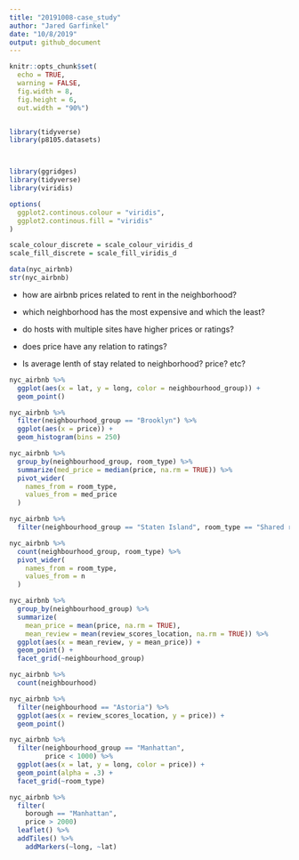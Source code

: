 ```yaml
---
title: "20191008-case_study"
author: "Jared Garfinkel"
date: "10/8/2019"
output: github_document
---
```


```r
knitr::opts_chunk$set(
  echo = TRUE,
  warning = FALSE,
  fig.width = 8,
  fig.height = 6,
  out.width = "90%")


library(tidyverse)
library(p8105.datasets)



library(ggridges)
library(tidyverse)
library(viridis)

options(
  ggplot2.continous.colour = "viridis",
  ggplot2.continous.fill = "viridis"
)

scale_colour_discrete = scale_colour_viridis_d
scale_fill_discrete = scale_fill_viridis_d
```


```r
data(nyc_airbnb)
str(nyc_airbnb)
```

* how are airbnb prices related to rent in the neighborhood?

* which neighborhood has the most expensive and which the least?

* do hosts with multiple sites have higher prices or ratings?

* does price have any relation to ratings?

* Is average lenth of stay related to neighborhood? price? etc?

```r
nyc_airbnb %>% 
  ggplot(aes(x = lat, y = long, color = neighbourhood_group)) +
  geom_point()
```

```r
nyc_airbnb %>% 
  filter(neighbourhood_group == "Brooklyn") %>% 
  ggplot(aes(x = price)) +
  geom_histogram(bins = 250)
```

```r
nyc_airbnb %>% 
  group_by(neighbourhood_group, room_type) %>% 
  summarize(med_price = median(price, na.rm = TRUE)) %>% 
  pivot_wider(
    names_from = room_type,
    values_from = med_price
  )
```

```r
nyc_airbnb %>% 
  filter(neighbourhood_group == "Staten Island", room_type == "Shared room")
```


```r
nyc_airbnb %>% 
  count(neighbourhood_group, room_type) %>% 
  pivot_wider(
    names_from = room_type,
    values_from = n
  )
```

```r
nyc_airbnb %>% 
  group_by(neighbourhood_group) %>% 
  summarize(
    mean_price = mean(price, na.rm = TRUE),
    mean_review = mean(review_scores_location, na.rm = TRUE)) %>% 
  ggplot(aes(x = mean_review, y = mean_price)) +
  geom_point() +
  facet_grid(~neighbourhood_group)
```

```r
nyc_airbnb %>% 
  count(neighbourhood)
```

```r
nyc_airbnb %>% 
  filter(neighbourhood == "Astoria") %>% 
  ggplot(aes(x = review_scores_location, y = price)) +
  geom_point()
```

```r
nyc_airbnb %>% 
  filter(neighbourhood_group == "Manhattan",
         price < 1000) %>% 
  ggplot(aes(x = lat, y = long, color = price)) +
  geom_point(alpha = .3) +
  facet_grid(~room_type)
```

```r
nyc_airbnb %>% 
  filter(
    borough == "Manhattan",
    price > 2000)
  leaflet() %>% 
  addTiles() %>% 
    addMarkers(~long, ~lat)
```

